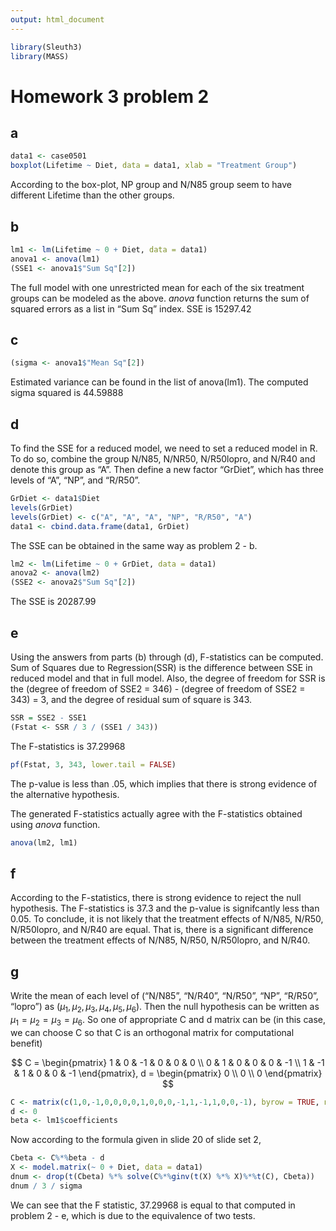 ```yaml
---
output: html_document
---
```


```r
library(Sleuth3)
library(MASS)
```

# Homework 3 problem 2

## a

```r
data1 <- case0501
boxplot(Lifetime ~ Diet, data = data1, xlab = "Treatment Group")
```

According to the box-plot, NP group and N/N85 group seem to have different Lifetime than the other groups.

## b

```r
lm1 <- lm(Lifetime ~ 0 + Diet, data = data1)
anova1 <- anova(lm1)
(SSE1 <- anova1$"Sum Sq"[2])
```

The full model with one unrestricted mean for each of the six treatment groups can be modeled as the above. *anova* function returns the sum of squared errors as a list in "Sum Sq" index. SSE is 15297.42

## c

```r
(sigma <- anova1$"Mean Sq"[2])
```

Estimated variance can be found in the list of anova(lm1). The computed sigma squared is 44.59888

## d

To find the SSE for a reduced model, we need to set a reduced model in R. To do so, combine the group N/N85, N/NR50, N/R50lopro, and N/R40 and denote this group as "A". Then define a new factor "GrDiet", which has three levels of "A", "NP", and "R/R50".

```r
GrDiet <- data1$Diet
levels(GrDiet)
levels(GrDiet) <- c("A", "A", "A", "NP", "R/R50", "A")
data1 <- cbind.data.frame(data1, GrDiet)
```

The SSE can be obtained in the same way as problem 2 - b.

```r
lm2 <- lm(Lifetime ~ 0 + GrDiet, data = data1)
anova2 <- anova(lm2)
(SSE2 <- anova2$"Sum Sq"[2])
```

The SSE is 20287.99

## e

Using the answers from parts (b) through (d), F-statistics can be computed. Sum of Squares due to Regression(SSR) is the difference between SSE in reduced model and that in full model. Also, the degree of freedom for SSR is the (degree of freedom of SSE2 = 346) - (degree of freedom of SSE2 = 343) = 3, and the degree of residual sum of square is 343.

```r
SSR = SSE2 - SSE1
(Fstat <- SSR / 3 / (SSE1 / 343))
```

The F-statistics is 37.29968

```r
pf(Fstat, 3, 343, lower.tail = FALSE)
```

The p-value is less than .05, which implies that there is strong evidence of the alternative hypothesis.

The generated F-statistics actually agree with the F-statistics obtained using *anova* function.

```r
anova(lm2, lm1)
```


## f

According to the F-statistics, there is strong evidence to reject the null hypothesis. The F-statistics is 37.3 and the p-value is signifcantly less than 0.05. To conclude, it is not likely that the treatment effects of N/N85, N/R50, N/R50lopro, and N/R40 are equal. That is, there is a significant difference between the treatment effects of N/N85, N/R50, N/R50lopro, and N/R40.


## g

Write the mean of each level of ("N/N85", "N/R40", "N/R50", "NP", "R/R50", "lopro") as $(\mu_1, \mu_2, \mu_3, \mu_4, \mu_5, \mu_6)$. Then the null hypothesis can be written as $\mu_1 = \mu_2 = \mu_3 = \mu_6$. So one of appropriate C and d matrix can be (in this case, we can choose C so that C is an orthogonal matrix for computational benefit)

$$
C =
\begin{pmatrix}
1 & 0 & -1 & 0 & 0 & 0 \\
0 & 1 & 0 & 0 & 0 & -1 \\
1 & -1 & 1 & 0 & 0 & -1
\end{pmatrix}, 
d = \begin{pmatrix}
0 \\
0 \\
0
\end{pmatrix}
$$


```r
C <- matrix(c(1,0,-1,0,0,0,0,1,0,0,0,-1,1,-1,1,0,0,-1), byrow = TRUE, nrow = 3)
d <- 0
beta <- lm1$coefficients
```

Now according to the formula given in slide 20 of slide set 2,

```r
Cbeta <- C%*%beta - d
X <- model.matrix(~ 0 + Diet, data = data1)
dnum <- drop(t(Cbeta) %*% solve(C%*%ginv(t(X) %*% X)%*%t(C), Cbeta))
dnum / 3 / sigma
```

We can see that the F statistic, 37.29968 is equal to that computed in problem 2 - e, which is due to the equivalence of two tests.


